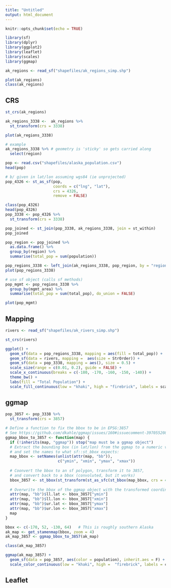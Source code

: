 ```yaml
---
title: "Untitled"
output: html_document
---
```


```r
knitr::opts_chunk$set(echo = TRUE)
```

```r
library(sf)
library(dplyr)
library(ggplot2)
library(leaflet)
library(scales)
library(ggmap)
```

```r
ak_regions <- read_sf("shapefiles/ak_regions_simp.shp")

plot(ak_regions)
class(ak_regions)
```

## CRS

```r
st_crs(ak_regions)

ak_regions_3338 <-  ak_regions %>% 
  st_transform(crs = 3338)

plot(ak_regions_3338)
```

```r
# example 
ak_regions_3338 %>% # geometry is 'sticky' so gets carried along
  select(region)
```

```r
pop <- read.csv("shapefiles/alaska_population.csv")
head(pop)
```

```r
# b/ given in lat/lon assuming wgs84 (ie unprojected)
pop_4326 <- st_as_sf(pop, 
                     coords = c("lng", "lat"),
                     crs = 4326,
                     remove = FALSE)

class(pop_4326)
head(pop_4326)
pop_3338 <- pop_4326 %>% 
  st_transform(crs = 3338)
```

```r

pop_joined <- st_join(pop_3338, ak_regions_3338, join = st_within)
pop_joined
```

```r
pop_region <- pop_joined %>% 
  as.data.frame() %>% 
  group_by(region) %>% 
  summarise(total_pop = sum(population))

pop_regions_3338 <- left_join(ak_regions_3338, pop_region, by = "region")
plot(pop_regions_3338)
```

```r

# use sf object (calls sf methods)
pop_mgmt <- pop_regions_3338 %>% 
  group_by(mgmt_area) %>% 
  summarise(total_pop = sum(total_pop), do_union = FALSE)

plot(pop_mgmt)
```

## Mapping

```r
rivers <- read_sf("shapefiles/ak_rivers_simp.shp")

st_crs(rivers)
```


```r
ggplot() +
  geom_sf(data = pop_regions_3338, mapping = aes(fill = total_pop)) +
  geom_sf(data = rivers, mapping =  aes(size = StrOrder)) +
  geom_sf(data = pop_3338, mapping = aes(), size = 0.5) +
  scale_size(range = c(0.01, 0.2), guide = FALSE) +
  scale_x_continuous(breaks = c(-180, -170, -160, -150, -140)) +
  theme_bw() +
  labs(fill = "Total Population") +
  scale_fill_continuous(low = "khaki", high = "firebrick", labels = scales::comma)
```

## ggmap

```r
pop_3857 <- pop_3338 %>% 
  st_transform(crs = 3857)
```

```r
# Define a function to fix the bbox to be in EPSG:3857
# See https://github.com/dkahle/ggmap/issues/160#issuecomment-397055208
ggmap_bbox_to_3857 <- function(map) {
  if (!inherits(map, "ggmap")) stop("map must be a ggmap object")
  # Extract the bounding box (in lat/lon) from the ggmap to a numeric vector, 
  # and set the names to what sf::st_bbox expects:
  map_bbox <- setNames(unlist(attr(map, "bb")), 
                       c("ymin", "xmin", "ymax", "xmax"))
  
  # Coonvert the bbox to an sf polygon, transform it to 3857, 
  # and convert back to a bbox (convoluted, but it works)
  bbox_3857 <- st_bbox(st_transform(st_as_sfc(st_bbox(map_bbox, crs = 4326)), 3857))
  
  # Overwrite the bbox of the ggmap object with the transformed coordinates 
  attr(map, "bb")$ll.lat <- bbox_3857["ymin"]
  attr(map, "bb")$ll.lon <- bbox_3857["xmin"]
  attr(map, "bb")$ur.lat <- bbox_3857["ymax"]
  attr(map, "bb")$ur.lon <- bbox_3857["xmax"]
  map
}
```

```r
bbox <- c(-170, 52, -130, 64)   # This is roughly southern Alaska
ak_map <- get_stamenmap(bbox, zoom = 4)
ak_map_3857 <- ggmap_bbox_to_3857(ak_map)

class(ak_map_3857)

```

```r
ggmap(ak_map_3857) + 
  geom_sf(data = pop_3857, aes(color = population), inherit.aes = F) +
  scale_color_continuous(low = "khaki", high =  "firebrick", labels = comma)
```

## Leaflet



